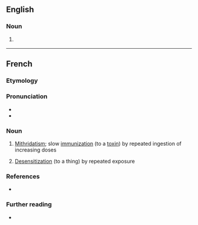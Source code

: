 ==English==

===Noun===
{{en-noun|-}}

# {{lb|en|UK|rare}} {{alternative spelling of|en|mithridatization}}

{{cln|en|eponyms|words suffixed with -isation}}

----

==French==

===Etymology===
{{af|fr|mithridatiser|-ation}}

===Pronunciation===
* {{fr-IPA}}
* {{audio|fr|LL-Q150 (fra)-WikiLucas00-mithridatisation.wav|Audio}}

===Noun===
{{fr-noun|f}}

# [[mithridatism|Mithridatism]]; slow [[immunization]] (to a [[toxin]]) by repeated ingestion of increasing doses
# {{lb|fr|figuratively|literary}} [[desensitization|Desensitization]] (to a thing) by repeated exposure

===References===
* {{R:TLFi}}

===Further reading===
* {{R:TLFi}}